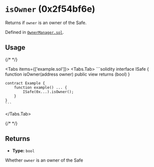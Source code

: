 




# `isOwner` (0x2f54bf6e)



Returns if `owner` is an owner of the Safe.




Defined in [`OwnerManager.sol`](https://github.com/safe-global/safe-smart-account/tree/v1.4.1/contracts/base/OwnerManager.sol#L140).


## Usage

{/* <!-- vale off --> */}

<Tabs items={['example.sol']}>
  <Tabs.Tab>
    ```solidity
    interface ISafe {
        function isOwner(address owner) public view returns (bool)
    }

    contract Example {
        function example() ... {
            ISafe(0x...).isOwner();
        }
    }
    ```
  </Tabs.Tab>
</Tabs>

{/* <!-- vale on --> */}

## Returns



  - **Type:** `bool`

  Whether `owner` is an owner of the Safe







